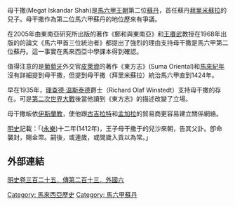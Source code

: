 母干撒(Megat Iskandar Shah)是[[馬六甲王朝|馬六甲王朝]]第二位[[苏丹_(称谓)|蘇丹]]，首任蘇丹[[拜里米蘇拉|拜里米蘇拉]]的兒子。母干撒作為第二位馬六甲蘇丹的地位歷來有爭議。

在2005年由東南亞研究所出版的著作《鄭和與東南亞》和[[王賡武|王賡武]]教授在1968年出版的的論文《馬六甲首三位統治者》都提出了強烈的理由支持母干撒是馬六甲第二位蘇丹。這一事實在馬來西亞中學課本得到確認。

值得注意的是[[葡萄牙|葡萄牙]]外交官[[皮萊資|皮萊資]]的著作《東方志》(Suma Oriental)和[[馬來紀年|馬來紀年]]沒有詳細提到母干撒，但提到母干撒（拜里米蘇拉）統治馬六甲直到1424年。

早在1935年，[[理查德·温斯泰德|理查德·温斯泰德]]爵士（Richard Olaf Winstedt）支持母干撒的存在。可是[[第二次世界大戰|第二次世界大戰]]後當他讀到《東方志》的描述改變了立場。

母干撒皈依[[伊斯蘭教|伊斯蘭教]]，使他跟[[古吉拉特|古吉拉特]]和[[孟加拉|孟加拉]]的貿易商更容易建立關係網絡。

[[明史|明史]]記載：「([[永樂|永樂]])十二年(1412年)，王子母干撒于的兒沙來朝，告其父訃。卽命襲封，賜金幣。嗣後，或連歲，或間歲入貢以為常。」

==外部連結==
[https://web.archive.org/web/20120429142556/http://toyoshi.lit.nagoya-u.ac.jp/maruha/kanseki/mingshi325.html 明史卷三百二十五．傳第二百十三．外國六]




[[Category:_馬來西亞歷史|Category: 馬來西亞歷史]]
[[Category:_馬六甲蘇丹|Category: 馬六甲蘇丹]]